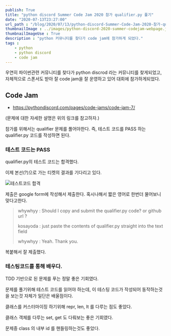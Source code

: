 ```yaml
---
publish: True
title: "python discord Summer Code Jam 2020 참가 qualifier.py 풀기"
date: "2020-07-13T23:27:00"
url_path : "/blog/2020/07/13/python-discord-Summer-Code-Jam-2020-참가-qualifier.py-풀기"
thumbnailImage : ../images/python-discord-2020-summer-codejam-webpage.jpg
thumbnailImageUse : True
description : "python 커뮤니티를 찾다가 code jam에 참가하게 되었다."
tags : 
    - python
    - python discord
    - code jam
---
```


 우연히 파이썬관련 커뮤니티를 찾다가 python discrod 라는 커뮤니티를 찾게되었고,
 자체적으로 스폰서도 받아 잘 code jam을 잘 운영하고 있어 대회에 참가하게되었다.
 
## Code Jam

 - https://pythondiscord.com/pages/code-jams/code-jam-7/

  (문제에 대한 자세한 설명은 위의 링크를 참고하자.)


참가를 위해서는 qualifier 문제를 풀어야한다. 즉, 테스트 코드를 PASS 하는 qualifier.py 코드를 작성하면 된다. 
 

### 테스트 코드는 PASS

 qualifier.py의 테스트 코드는 합격했다.
  
 이제 본선(?)으로 가는 티켓의 결과를 기다리고 있다.

![테스트코드 합격](../images/python-discord-2020-summer-codejam-qualifier-test.jpg)

제출은 google form에 작성해서 제출한다. 혹시나해서 짧은 영어로 한번더 물어보니 맞다고한다.

> whywhyy : Should I copy and submit the qualifier.py code?
> or github url ?
>
> kosayoda : just paste the contents of qualifier.py straight into the text field
>
> whywhyy : Yeah. Thank you.

 복붙해서 잘 제출했다.


### 테스팅코드를 통해 배우다.

 TDD 기반으로 된 문제를 푸는 정말 좋은 기회였다.

 문제를 풀기위해 테스트 코드를 읽어야 하는데, 이 테스팅 코드가 작성되어 동작하는것을 보는것 자체가 일단은 배울점이다.

 클래스를 커스터마이징 하기위해 repr, len, lt 를 다루는 점도 좋았다.

 클래스 객체를 다루는 set, get 도 다뤄보는 좋은 기회였다.

 문제중 class 의 내부 id 를 핸들링하는것도 좋았다. 
